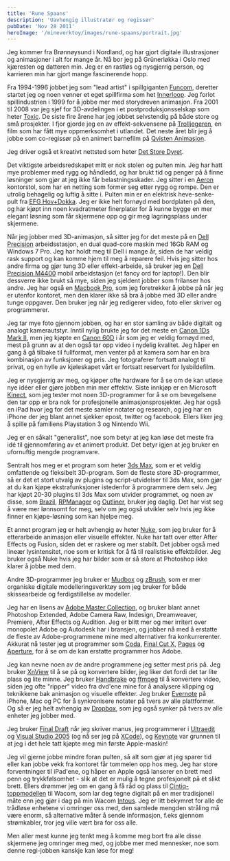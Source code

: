```yaml
---
title: 'Rune Spaans'
description: 'Uavhengig illustratør og regissør'
pubDate: 'Nov 28 2011'
heroImage: '/mineverktoy/images/rune-spaans/portrait.jpg'
---
```







<Question1/>

<p><p>Jeg kommer fra Brønnøysund i Nordland, og har gjort digitale
illustrasjoner og animasjoner i alt for mange år. Nå bor jeg på
Grünerløkka i Oslo med kjæresten og datteren min. Jeg er en rastløs og
nysgjerrig person, og karrieren min har gjort mange fascinerende
hopp.</p> Fra 1994-1996 jobbet jeg som "lead artist" i spillgiganten
<a href="http://www.funcom.com/">Funcom</a>, deretter startet jeg og
noen venner et eget spillfirma som het <a
href="http://no.wikipedia.org/wiki/Innerloop_Studios">Innerloop</a>. Jeg
forlot spillindustrien i 1999 for å jobbe mer med storydreven
animasjon. Fra 2001 til 2008 var jeg sjef for 3D-avdelingen i et
postproduksjonsselskap som heter <a
href="http://www.toxic.no/">Toxic</a>. De siste fire årene har jeg
jobbet selvstendig på både store og små prosjekter. I fjor gjorde jeg
en av effekt-sekvensene på <a
href="http://www.imdb.com/title/tt1740707/">Trolljegeren</a>, en film
som har fått mye oppmerksomhet i utlandet. Det neste året blir jeg å
jobbe som co-regissør på en animert barnefilm på <a
href="http://www.qvisten.no/">Qvisten Animasjon</a>.</p>

<p>Jeg driver også et kreativt nettsted som heter <a
href="http://www.storedyret.com/forum/">Det Store Dyret</a>.</p>


<Question2/>

<p>Det viktigste arbeidsredskapet mitt er nok stolen og pulten
min. Jeg har hatt mye problemer med rygg og håndledd, og har brukt tid
og penger på å finne løsninger som gjør at jeg ikke får
belastningsskader. Jeg sitter i en <a
href="http://en.wikipedia.org/wiki/Aeron_chair">Aeron</a> kontorstol,
som har en netting som former seg etter rygg og rompe. Den er utrolig
behagelig og luftig å sitte i. Pulten min er en elektrisk
heve-senke-pult fra <a href="http://www.efg.no/">EFG
Hov+Dokka</a>. Jeg er ikke helt fornøyd med bordplaten på den, og har
kjøpt inn noen kvadratmeter finerplater for å kunne bygge en mer
elegant løsning som får skjermene opp og gir meg lagringsplass under
skjermene.</p>

<p>Når jeg jobber med 3D-animasjon, så sitter jeg for det meste på en
<a href="http://www.dell.com/precision">Dell Precision</a>
arbeidsstasjon, en dual quad-core maskin med 16Gb RAM og Windows 7
Pro. Jeg har holdt meg til Dell i mange år, siden de har veldig rask
support og kan komme hjem til meg å reparere feil. Hvis jeg sitter hos
andre firma og gjør tung 3D eller effekt-arbeide, så bruker jeg en <a
href="http://www.dell.com/us/dfb/p/precision-m4400/pd">Dell Precision
M4400</a> mobil arbeidstasjon (et fancy ord for laptop!). Den blir
dessverre ikke brukt så mye, siden jeg sjeldent jobber som frilanser
hos andre. Jeg har også en <a
href="http://www.apple.com/no/macbookpro/">Macbook Pro</a>, som jeg
foretrekker å jobbe på når jeg er utenfor kontoret, men den klarer
ikke så bra å jobbe med 3D eller andre tunge oppgaver. Den bruker jeg
når jeg redigerer video, foto eller skriver og programmerer.</p>

<p>Jeg tar mye foto gjennom jobben, og har en stor samling av både
digitalt og analogt kamerautstyr. Inntil nylig brukte jeg for det
meste en <a
href="http://www.dpreview.com/reviews/canoneos1dsmkii/">Canon 1Ds Mark
II</a>, men jeg kjøpte en <a
href="http://www.dpreview.com/reviews/canoneos60D/">Canon 60D</a> i år
som jeg er veldig fornøyd med, mest på grunn av at den også tar opp
video i nydelig kvalitet. Jeg håper en gang å gå tilbake til
fullformat, men venter på at kamera som har en bra kombinasjon av
funksjoner og pris. Jeg fotograferer fortsatt analogt til privat, og
en hylle av kjøleskapet vårt er fortsatt reservert for
lysbildefilm.</p>

<p>Jeg er nysgjerrig av meg, og kjøper ofte hardware for å se om de
kan utløse nye idéer eller gjøre jobben min mer effektiv. Siste
innkjøp er en Microsoft <a
href="http://www.xbox.com/nb-NO/Kinect">Kinect</a>, som jeg tester mot
noen 3D-programmer for å se om bevegelsene den tar opp er bra nok for
profesjonelle animasjonsprosjekter. Jeg har også en iPad hvor jeg for
det meste samler notater og research, og jeg har en iPhone der jeg
blant annet sjekker epost, twitter og facebook. Ellers liker jeg å
spille på familiens Playstation 3 og Nintendo Wii.</p>



<Question3/>


<p>Jeg er en såkalt "generalist", noe som betyr at jeg kan løse det meste
fra idé til gjennomføring av et animert produkt. Det betyr igjen at jeg
bruker en ufornuftig mengde programvare.</p>

<p>Sentralt hos meg er et program som heter <a
href="http://usa.autodesk.com/3ds-max/">3ds Max</a>, som er et veldig
omfattende og fleksibelt 3D-program. Som de fleste store
3D-programmer, så er det et stort utvalg av plugins og
script-utvidelser til 3ds Max, som gjør at du kan kjøpe
ekstrafunksjoner istedenfor å programmere dem selv. Jeg har kjøpt
20-30 plugins til 3ds Max som utvider programmet, og noen av disse,
som <a
href="http://www.splutterfish.com/sf/WebContent/Index">Brazil</a>, <a
href="http://rpmanager.com/about.htm">RPManager</a> og <a
href="http://www.scriptspot.com/3ds-max/scripts/outliner">Outliner</a>,
bruker jeg daglig. Det har vist seg å være mer lønnsomt for meg, selv
om jeg også utvikler selv hvis jeg ikke finner en kjøpe-løsning som
kan hjelpe meg.</p>

<p>Et annet program jeg er helt avhengig av heter <a
href="http://www.thefoundry.co.uk/products/nuke/">Nuke</a>, som jeg
bruker for å etterarbeide animasjon eller visuelle effekter. Nuke har
tatt over etter After Effects og Fusion, siden det er raskere og mer
stabilt. Det jobber også med lineær lysintensitet, noe som er kritisk
for å få til realistiske effektbilder. Jeg bruker også Nuke hvis jeg
har bilder som er så store at Photoshop ikke klarer å jobbe med
dem.</p>

<p>Andre 3D-programmer jeg bruker er <a
href="http://usa.autodesk.com/adsk/servlet/pc/index?id=13565063&siteID=123112">Mudbox</a>
og <a href="http://www.pixologic.com/home.php">zBrush</a>, som er mer
organiske digitale modelleringsverktøy som jeg bruker for både
skissearbeide og ferdigstillelse av modeller.</p>

<p>Jeg har en lisens av <a
href="http://www.adobe.com/products/creativesuite/mastercollection.html">Adobe
Master Collection</a>, og bruker blant annet Photoshop Extended, Adobe
Camera Raw, Indesign, Dreamweaver, Premiere, After Effects og
Audition. Jeg er blitt mer og mer irritert over monopolet Adobe og
Autodesk har i bransjen, og jobber nå med å erstatte de fleste av
Adobe-programmene mine med alternativer fra konkurrerenter. Akkurat nå
tester jeg ut programmer som <a
href="http://panic.com/coda/">Coda</a>, <a
href="http://www.apple.com/finalcutpro/top-features/">Final Cut X</a>,
<a href="http://www.apple.com/iwork/pages/">Pages</a> og <a
href="http://www.apple.com/no/aperture/">Aperture</a>, for å se om de
kan erstatte programmer hos Adobe.</p>

<p>Jeg kan nevne noen av de andre programmene jeg setter mest pris
på. Jeg bruker <a href="http://www.xnview.com/">XnView</a> til å se på
og konvertere bilder, jeg liker det fordi det tar lite plass og lite
minne. Jeg bruker <a href="http://handbrake.fr/">Handbrake</a> og <a
href="http://ffmpeg.org/">ffmpeg</a> til å konvertere video, siden jeg
ofte "ripper" video fra dvd'ene mine for å analysere klipping og
teknikkene bak animasjon og visuelle effekter. Jeg bruker <a
href="http://www.evernote.com/">Evernote</a> på iPhone, Mac og PC for
å synkronisere notater på tvers av alle plattformer. Og så er jeg helt
avhengig av <a href="http://www.dropbox.com/">Dropbox</a>, som jeg
også synker på tvers av alle enheter jeg jobber med.</p>

<p>Jeg bruker <a href="http://www.finaldraft.com/">Final Draft</a> når
jeg skriver manus, jeg programmerer i <a
href="http://www.ultraedit.com/">Ultraedit</a> og <a
href="http://msdn.microsoft.com/en-us/library/ms950416.aspx">Visual
Studio 2005</a> (og nå ser jeg på <a
href="http://msdn.microsoft.com/en-us/library/ms950416.aspx">XCode</a>),
og <a href="http://www.apple.com/iwork/keynote/">Keynote</a> var
grunnen til at jeg i det hele tatt kjøpte meg min første
Apple-maskin!</p>


<Question4/>

<p>Jeg vil gjerne jobbe mindre foran pulten, så alt som gjør at jeg
sparer tid eller kan jobbe vekk fra kontoret får tommelen opp hos
meg. Jeg har store forventninger til iPad'ene, og håper en Apple også
lanserer en brett med penn og trykkfølsomhet - slik at det er mulig å
tegne profesjonelt på et slikt brett. Ellers drømmer jeg om en gang å
få råd og plass til <a
href="http://www.wacom.eu/index2.asp?lang=en&pid=9232">Cintiq-toppmodellen</a>
til Wacom, som lar deg tegne digitalt på en mer tradisjonell måte enn
jeg gjør i dag på min Wacom <a
href="http://www.wacom.eu/index2.asp?pid=245&lang=en">Intous</a>. Jeg
er litt bekymret for alle de trådløse enhetene vi omringer oss med,
den samlede mengden stråling må være enorm, så alternative måter å
sende informasjon, f.eks gjennom strømkabler, tror jeg ville vært bra
for oss alle.</p>

<p>Men aller mest kunne jeg tenkt meg å komme meg bort fra alle disse
skjermene jeg omringer meg med, og jobbe mer med mennesker, noe som
denne regi-jobben kanskje kan løse for meg!</p>
